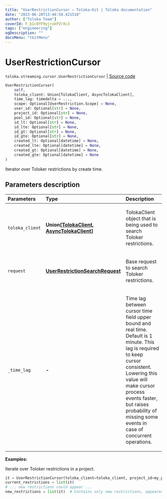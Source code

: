 ```yaml
---
title: "UserRestrictionCursor — Toloka-Kit | Toloka documentation"
date: "2023-06-20T13:46:58.421510"
author: ["Toloka Team"]
coverId: F_bIcOYF9yjrxkPZrXc3
tags: ["engineering"]
ogDescription: ""
docsMenu: "tkitMenu"
---
```


# UserRestrictionCursor

`toloka.streaming.cursor.UserRestrictionCursor` | [Source code](https://github.com/Toloka/toloka-kit/blob/v1.2.0/src/streaming/cursor.py#L403)

```python
UserRestrictionCursor(
    self,
    toloka_client: Union[TolokaClient, AsyncTolokaClient],
    time_lag: timedelta = ...,
    scope: Optional[UserRestriction.Scope] = None,
    user_id: Optional[str] = None,
    project_id: Optional[str] = None,
    pool_id: Optional[str] = None,
    id_lt: Optional[str] = None,
    id_lte: Optional[str] = None,
    id_gt: Optional[str] = None,
    id_gte: Optional[str] = None,
    created_lt: Optional[datetime] = None,
    created_lte: Optional[datetime] = None,
    created_gt: Optional[datetime] = None,
    created_gte: Optional[datetime] = None
)
```

Iterator over Toloker restrictions by create time.

## Parameters description

| Parameters | Type | Description |
| :----------| :----| :-----------|
`toloka_client`|**Union\[[TolokaClient](/docs/toloka-kit/reference/toloka.client.TolokaClient), [AsyncTolokaClient](/docs/toloka-kit/reference/toloka.async_client.client.AsyncTolokaClient)\]**|<p>TolokaClient object that is being used to search Toloker restrictions.</p>
`request`|**[UserRestrictionSearchRequest](/docs/toloka-kit/reference/toloka.client.search_requests.UserRestrictionSearchRequest)**|<p>Base request to search Toloker restrictions.</p>
`_time_lag`|**-**|<p>Time lag between cursor time field upper bound and real time. Default is 1 minute. This lag is required to keep cursor consistent. Lowering this value will make cursor process events faster, but raises probability of missing some events in case of concurrent operations.</p>

**Examples:**

Iterate over Toloker restrictions in a project.

```python
it = UserRestrictionCursor(toloka_client=toloka_client, project_id=my_proj_id)
current_restrictions = list(it)
# ... new restrictions could appear ...
new_restrictions = list(it)  # Contains only new restrictions, appeared since the previous call.
```